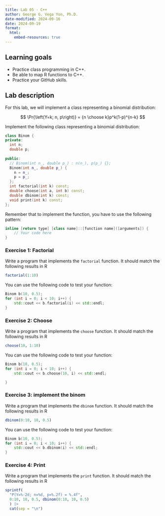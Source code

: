 ```yaml
---
title: Lab 05 - C++
author: George G. Vega Yon, Ph.D.
date-modified: 2024-09-16
date: 2024-09-19
format:
  html:
    embed-resources: true
---
```


## Learning goals

- Practice class programming in C++.
- Be able to map R functions to C++.
- Practice your GitHub skills.

## Lab description

For this lab, we will implement a class representing a binomial distribution:

$$
\Pr{\left(Y=k; n, p\right)} = {n \choose  k}p^k(1-p)^{n-k}
$$

Implement the following class representing a binomial distribution:

```cpp
class Binom {
private:
  int n;
  double p;
  
public:
  // Binom(int n_, double p_) : n(n_), p(p_) {};
  Binom(int n_, double p_) {
    n = n_;
    p = p_;
  };
  int factorial(int k) const;
  double choose(int a, int b) const;
  double dbinom(int k) const;
  void print(int k) const;
};
```

Remember that to implement the function, you have to use the following pattern:

```cpp
inline [return type] [class name]::[function name]([arguments]) {
    // Your code here
}
```

### Exercise 1: Factorial

Write a program that implements the `factorial` function. It should match the following results in R

```r
factorial(1:10)
```

You can use the following code to test your function:

```cpp
Binom b(10, 0.5);
for (int i = 0; i < 10; i++) {
    std::cout << b.factorial(i) << std::endl;
}
```

### Exercise 2: Choose

Write a program that implements the `choose` function. It should match the following results in R

```r
choose(10, 1:10)
```

You can use the following code to test your function:

```cpp
Binom b(10, 0.5);
for (int i = 0; i < 10; i++) {
    std::cout << b.choose(10, i) << std::endl;

}
```

### Exercise 3: implement the binom

Write a program that implements the `dbinom` function. It should match the following results in R

```r
dbinom(0:10, 10, 0.5)
```

You can use the following code to test your function:

```cpp
Binom b(10, 0.5);
for (int i = 0; i < 10; i++) {
    std::cout << b.dbinom(i) << std::endl;
}
```

### Exercise 4: Print

Write a program that implements the `print` function. It should match the following results in R

```r
sprintf(
  "P(Y=%-2d; n=%d, p=%.2f) = %.4f",
  0:10, 10, 0.5, dbinom(0:10, 10, 0.5)
  ) |>
  cat(sep = "\n")
```